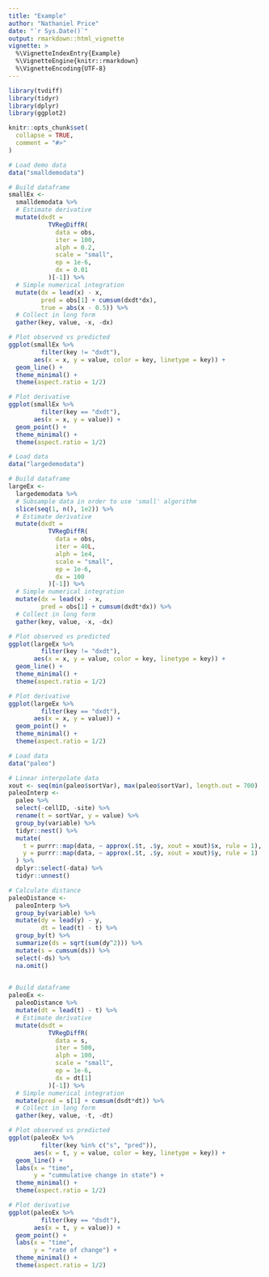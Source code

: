 ```yaml
---
title: "Example"
author: "Nathaniel Price"
date: "`r Sys.Date()`"
output: rmarkdown::html_vignette
vignette: >
  %\VignetteIndexEntry{Example}
  %\VignetteEngine{knitr::rmarkdown}
  %\VignetteEncoding{UTF-8}
---
```


```r
library(tvdiff)
library(tidyr)
library(dplyr)
library(ggplot2)

knitr::opts_chunk$set(
  collapse = TRUE,
  comment = "#>"
)
```




```r


# Load demo data
data("smalldemodata")

# Build dataframe
smallEx <-
  smalldemodata %>%
  # Estimate derivative
  mutate(dxdt =
           TVRegDiffR(
             data = obs,
             iter = 100,
             alph = 0.2,
             scale = "small",
             ep = 1e-6,
             dx = 0.01
           )[-1]) %>% 
  # Simple numerical integration
  mutate(dx = lead(x) - x,
         pred = obs[1] + cumsum(dxdt*dx),
         true = abs(x - 0.5)) %>% 
  # Collect in long form
  gather(key, value, -x, -dx)

# Plot observed vs predicted
ggplot(smallEx %>% 
         filter(key != "dxdt"), 
       aes(x = x, y = value, color = key, linetype = key)) +
  geom_line() +
  theme_minimal() +
  theme(aspect.ratio = 1/2)

# Plot derivative
ggplot(smallEx %>% 
         filter(key == "dxdt"), 
       aes(x = x, y = value)) +
  geom_point() +
  theme_minimal() +
  theme(aspect.ratio = 1/2)

```

```r

# Load data
data("largedemodata")

# Build dataframe
largeEx <-
  largedemodata %>%
  # Subsample data in order to use 'small' algorithm
  slice(seq(1, n(), 1e2)) %>% 
  # Estimate derivative
  mutate(dxdt =
           TVRegDiffR(
             data = obs,
             iter = 40L,
             alph = 1e4,
             scale = "small",
             ep = 1e-6,
             dx = 100
           )[-1]) %>% 
  # Simple numerical integration
  mutate(dx = lead(x) - x,
         pred = obs[1] + cumsum(dxdt*dx)) %>% 
  # Collect in long form
  gather(key, value, -x, -dx)

# Plot observed vs predicted
ggplot(largeEx %>% 
         filter(key != "dxdt"), 
       aes(x = x, y = value, color = key, linetype = key)) +
  geom_line() +
  theme_minimal() +
  theme(aspect.ratio = 1/2)

# Plot derivative
ggplot(largeEx %>% 
         filter(key == "dxdt"), 
       aes(x = x, y = value)) +
  geom_point() +
  theme_minimal() +
  theme(aspect.ratio = 1/2)


```

```r

# Load data
data("paleo")

# Linear interpolate data 
xout <- seq(min(paleo$sortVar), max(paleo$sortVar), length.out = 700)
paleoInterp <- 
  paleo %>%
  select(-cellID, -site) %>% 
  rename(t = sortVar, y = value) %>% 
  group_by(variable) %>% 
  tidyr::nest() %>% 
  mutate(
    t = purrr::map(data, ~ approx(.$t, .$y, xout = xout)$x, rule = 1),
    y = purrr::map(data, ~ approx(.$t, .$y, xout = xout)$y, rule = 1)
  ) %>%
  dplyr::select(-data) %>%
  tidyr::unnest()

# Calculate distance
paleoDistance <- 
  paleoInterp %>% 
  group_by(variable) %>% 
  mutate(dy = lead(y) - y,
         dt = lead(t) - t) %>% 
  group_by(t) %>% 
  summarize(ds = sqrt(sum(dy^2))) %>% 
  mutate(s = cumsum(ds)) %>% 
  select(-ds) %>% 
  na.omit()
  

# Build dataframe
paleoEx <-
  paleoDistance %>% 
  mutate(dt = lead(t) - t) %>% 
  # Estimate derivative
  mutate(dsdt =
           TVRegDiffR(
             data = s,
             iter = 500,
             alph = 100,
             scale = "small",
             ep = 1e-6,
             dx = dt[1]
           )[-1]) %>% 
  # Simple numerical integration
  mutate(pred = s[1] + cumsum(dsdt*dt)) %>% 
  # Collect in long form
  gather(key, value, -t, -dt)

# Plot observed vs predicted
ggplot(paleoEx %>% 
         filter(key %in% c("s", "pred")),
       aes(x = t, y = value, color = key, linetype = key)) +
  geom_line() +
  labs(x = "time",
       y = "cummulative change in state") +
  theme_minimal() +
  theme(aspect.ratio = 1/2)

# Plot derivative
ggplot(paleoEx %>% 
         filter(key == "dsdt"), 
       aes(x = t, y = value)) +
  geom_point() +
  labs(x = "time", 
       y = "rate of change") +
  theme_minimal() +
  theme(aspect.ratio = 1/2)


```


